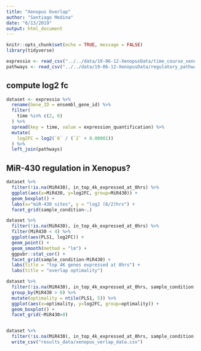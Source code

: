 ```yaml
---
title: "Xenopus Overlap"
author: "Santiago Medina"
date: "6/13/2019"
output: html_document
---
```


```r
knitr::opts_chunk$set(echo = TRUE, message = FALSE)
library(tidyverse)
```

```r
expressio <- read_csv("../../data/19-06-12-XenopusData/time_course_xenopus.csv")
pathways <- read_csv("../../data/19-06-12-XenopusData/regulatory_pathways_xenopus.csv")
```

## compute log2 fc 

```r
dataset <- expressio %>% 
  rename(Gene_ID = ensembl_gene_id) %>% 
  filter(
    time %in% c(2, 6)
  ) %>% 
  spread(key = time, value = expression_quantification) %>% 
  mutate(
    log2FC = log2(`6` / (`2` + 0.00001))
  ) %>% 
  left_join(pathways)

```

## MiR-430 regulation in Xenopus?

```r
dataset %>% 
  filter(!is.na(MiR430), in_top_4k_expressed_at_0hrs) %>% 
  ggplot(aes(x=MiR430, y=log2FC, group=MiR430)) +
  geom_boxplot() +
  labs(x="miR-430 sites", y = "log2 (6/2)hrs") +
  facet_grid(sample_condition~.)

```

```r
dataset %>% 
  filter(!is.na(MiR430), in_top_4k_expressed_at_0hrs) %>% 
  filter(MiR430 < 4) %>% 
  ggplot(aes(PLS1, log2FC)) +
  geom_point() +
  geom_smooth(method = "lm") +
  ggpubr::stat_cor() +
  facet_grid(sample_condition~MiR430) +
  labs(title = "top 4K genes expressed at 0hrs") +
  labs(title = "overlap optimality")

```


```r
dataset %>% 
  filter(!is.na(MiR430), in_top_4k_expressed_at_0hrs, sample_condition == "wt_polya") %>% 
  group_by(MiR430 > 0) %>% 
  mutate(optimality = ntile(PLS1, 5)) %>% 
  ggplot(aes(x=optimality, y=log2FC, group=optimality)) +
  geom_boxplot() +
  facet_grid(~MiR430>0)


dataset %>% 
  filter(!is.na(MiR430), in_top_4k_expressed_at_0hrs, sample_condition == "wt_polya") %>% 
  write_csv("results_data/xenopus_verlap_data.csv")
```

